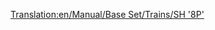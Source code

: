 [[Translation:en/Manual/Base Set/Trains/SH '8P']]
{{de/Manual/Base Set/Trains/Züge|Name=SH "8P"
|Image=[[File:en/Manual/Base Set/Trains/Sh8p.png]]
|Kosten=£25,781 ($51.562)
|Geschwindigkeit=144 km/h (90 mph)
|Gewicht=170 t
|Leistung=1,622 PS (1.193 kW)
|Betriebskosten=£2,132 ($4.264)
|Entwurf=1954
|Betriebsdauer=23
|Platz=k.A.
|Beschreibung=Die schnellste, leistungsstärkste und teuerste Dampflokomotive der gemäßigten Landschaft von TTD. Dampf-Nostalgiker können sich nur ungern von diesem Model aus für eine Aufrüstung entschließen...
|Reales-Leben=Komischerweise basiert diese Lok auf dem Einzelstück [https://www.wikipedia.org/wiki/ BR-Standardklasse_8P  British Railways Standard Class 8 "Duke of Gloucester"].
}}
